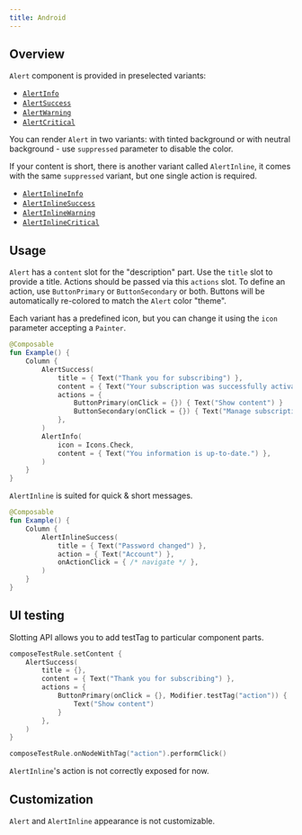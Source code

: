 ```yaml
---
title: Android
---
```


## Overview

`Alert` component is provided in preselected variants:

- [`AlertInfo`](https://kiwicom.github.io/orbit-compose/ui/kiwi.orbit.compose.ui.controls/-alert-info.html)
- [`AlertSuccess`](https://kiwicom.github.io/orbit-compose/ui/kiwi.orbit.compose.ui.controls/-alert-success.html)
- [`AlertWarning`](https://kiwicom.github.io/orbit-compose/ui/kiwi.orbit.compose.ui.controls/-alert-warning.html)
- [`AlertCritical`](https://kiwicom.github.io/orbit-compose/ui/kiwi.orbit.compose.ui.controls/-alert-critical.html)

You can render `Alert` in two variants: with tinted background or with neutral background - use `suppressed` parameter to disable the color.

If your content is short, there is another variant called `AlertInline`, it comes with the same `suppressed` variant, but one single action is required.

- [`AlertInlineInfo`](https://kiwicom.github.io/orbit-compose/ui/kiwi.orbit.compose.ui.controls/-alert-inline-info.html)
- [`AlertInlineSuccess`](https://kiwicom.github.io/orbit-compose/ui/kiwi.orbit.compose.ui.controls/-alert-inline-success.html)
- [`AlertInlineWarning`](https://kiwicom.github.io/orbit-compose/ui/kiwi.orbit.compose.ui.controls/-alert-inline-warning.html)
- [`AlertInlineCritical`](https://kiwicom.github.io/orbit-compose/ui/kiwi.orbit.compose.ui.controls/-alert-inline-critical.html)

## Usage

`Alert` has a `content` slot for the "description" part. Use the `title` slot to provide a title. Actions should be passed via this `actions` slot. To define an action, use `ButtonPrimary` or `ButtonSecondary` or both. Buttons will be automatically re-colored to match the `Alert` color "theme".

Each variant has a predefined icon, but you can change it using the `icon` parameter accepting a `Painter`.

```kotlin
@Composable
fun Example() {
    Column {
        AlertSuccess(
            title = { Text("Thank you for subscribing") },
            content = { Text("Your subscription was successfully activated. All premium content is now available in your account.") },
            actions = {
                ButtonPrimary(onClick = {}) { Text("Show content") }
                ButtonSecondary(onClick = {}) { Text("Manage subscription") }
            },
        )
        AlertInfo(
            icon = Icons.Check,
            content = { Text("You information is up-to-date.") },
        )
    }
}
```

`AlertInline` is suited for quick & short messages.

```kotlin
@Composable
fun Example() {
    Column {
        AlertInlineSuccess(
            title = { Text("Password changed") },
            action = { Text("Account") },
            onActionClick = { /* navigate */ },
        )
    }
}
```

## UI testing

Slotting API allows you to add testTag to particular component parts.

```kotlin
composeTestRule.setContent {
    AlertSuccess(
        title = {},
        content = { Text("Thank you for subscribing") },
        actions = {
            ButtonPrimary(onClick = {}, Modifier.testTag("action")) {
                Text("Show content")
            }
        },
    )
}

composeTestRule.onNodeWithTag("action").performClick()
```

`AlertInline`'s action is not correctly exposed for now.

## Customization

`Alert` and `AlertInline` appearance is not customizable.
